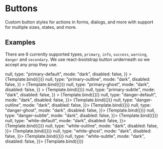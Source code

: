 

<Meta title="Design System/Button/Dark Mode" component={Button} />

# Buttons

Custom button styles for actions in forms, dialogs, and more with support for multiple sizes, states, and more.

## Examples

There are 6 currently supported types, `primary`, `info`, `success`, `warning`, `danger` and `secondary`. We use react-bootstrap button underneath so we accept any prop they use.


<Canvas>
  <Story
    name="Primary default"
    parameters={{backgrounds: { default: 'dark' }}}
    args={{
      text: "Primary default!",
      onClick: () => null,
      type: "primary-default",
      mode: "dark",
      disabled: false,
    }}
  >
    {Template.bind({})}
  </Story>
  <Story
    name="Primary outline"
    parameters={{backgrounds: { default: 'dark' }}}
    args={{
      text: "Primary outline!",
      onClick: () => null,
      type: "primary-outline",
      mode: "dark",
      disabled: false,
    }}
  >
    {Template.bind({})}
  </Story>
  <Story
    name="Primary ghost"
    parameters={{backgrounds: { default: 'dark' }}}
    args={{
      text: "Primary ghost!",
      onClick: () => null,
      type: "primary-ghost",
      mode: "dark",
      disabled: false,
    }}
  >
    {Template.bind({})}
  </Story>
  <Story
    name="Primary subtle"
    parameters={{backgrounds: { default: 'dark' }}}
    args={{
      text: "Primary subtle!",
      onClick: () => null,
      type: "primary-subtle",
      mode: "dark",
      disabled: false,
    }}
  >
    {Template.bind({})}
  </Story>
  <Story
    name="Danger default"
    parameters={{backgrounds: { default: 'dark' }}}
    args={{
      text: "Danger default!",
      onClick: () => null,
      type: "danger-default",
      mode: "dark",
      disabled: false,
    }}>
    {Template.bind({})}
   </Story>
   <Story
    name="Danger outline"
    parameters={{backgrounds: { default: 'dark' }}}
    args={{ 
      text: "Danger outline!",
      onClick: () => null,
      type: "danger-outline",
      mode: "dark",
      disabled: false,
    }}>
    {Template.bind({})}
   </Story>
   <Story
    name="Danger ghost"
    parameters={{backgrounds: { default: 'dark' }}}
    args={{
      text: "Danger ghost!",
      onClick: () => null,
      type: "danger-ghost",
      mode: "dark",
      disabled: false,
    }}>
    {Template.bind({})}
   </Story>
   <Story
    name="Danger subtle"
    parameters={{backgrounds: { default: 'dark' }}}
    args={{
      text: "Danger subtle!",
      onClick: () => null,
      type: "danger-subtle",
      mode: "dark",
      disabled: false,
    }}>
    {Template.bind({})}
   </Story>
   <Story
    name="White default"
    parameters={{backgrounds: { default: 'dark' }}}
    args={{
      text: "White default!",
      onClick: () => null,
      type: "white-default",
      mode: "dark",
      disabled: false,
    }}>
    {Template.bind({})}
   </Story>
   <Story
    name="White outline"
    parameters={{backgrounds: { default: 'dark' }}}
    args={{
      text: "White outline!",
      onClick: () => null,
      type: "white-outline",
      mode: "dark",
      disabled: false,
    }}>
    {Template.bind({})}
   </Story>
   <Story
    name="White ghost"
    parameters={{backgrounds: { default: 'dark' }}}
    args={{
      text: "White ghost!",
      onClick: () => null,
      type: "white-ghost",
      mode: "dark",
      disabled: false,
    }}>
    {Template.bind({})}
   </Story>
   <Story
    name="White subtle"
    parameters={{backgrounds: { default: 'dark' }}}
    args={{
      text: "White subtle!",
      onClick: () => null,
      type: "white-subtle",
      mode: "dark",
      disabled: false,
    }}>
    {Template.bind({})}
   </Story>
</Canvas>